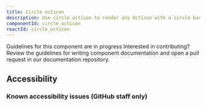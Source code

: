 ```yaml
---
title: Circle octicon
description: Use circle octicon to render any Octicon with a circle background. CircleOcticons are most commonly used to represent the status of a pull request in the comment timeline.
componentId: circle_octicon
reactId: circle_octicon
---
```



<Note variant="warning">
  <Text sx={{display: 'block', fontWeight: 'bold', mb: 2}}>Guidelines for this component are in progress</Text>
  Interested in contributing? Review the guidelines for <Link as={GatsbyLink} to="/guides/contribute/documentation#documenting-components">writing component documentation</Link> and open a pull request in our <Link as={GatsbyLink} to="https://github.com/primer/design">documentation repository.</Link>
</Note>

<br />

## Accessibility

### Known accessibility issues (GitHub staff only)

<AccessibilityLink label="CircleOcticon"/>
